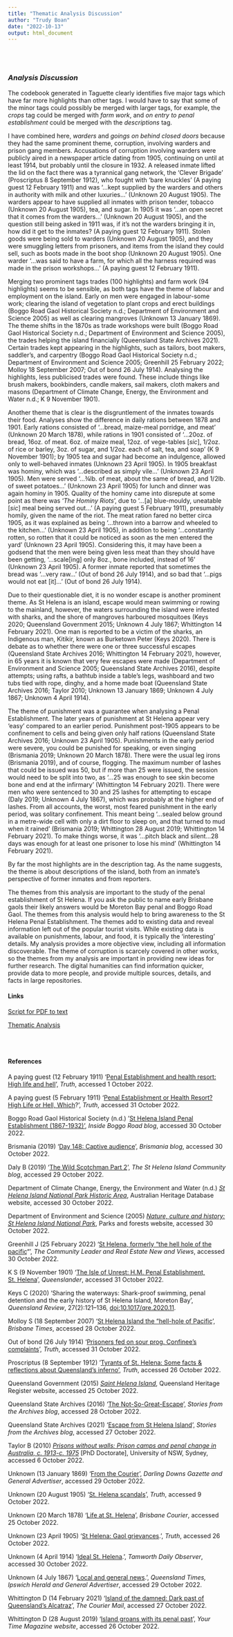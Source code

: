 ```yaml
---
title: "Thematic Analysis Discussion"
author: "Trudy Boan"
date: "2022-10-13"
output: html_document
---
```


\
\

### *Analysis Discussion*

The codebook generated in Taguette clearly identifies five major tags which have far more highlights than other tags. I would have to say that some of the minor tags could possibly be merged with larger tags, for example, the *crops* tag could be merged with *farm work*, and *on entry to penal establishment* could be merged with the *descriptions* tag.

I have combined here, *warders* and *goings on behind closed doors* because they had the same prominent theme, corruption, involving warders and prison gang members. Accusations of corruption involving warders were publicly aired in a newspaper article dating from 1905, continuing on until at least 1914, but probably until the closure in 1932. A released inmate lifted the lid on the fact there was a tyrannical gang network, the 'Clever Brigade' (Proscriptus 8 September 1912), who fought with 'bare knuckles' (A paying guest 12 February 1911) and was '...kept supplied by the warders and others in authority with milk and other luxuries...' (Unknown 20 August 1905). The warders appear to have supplied all inmates with prison tender, tobacco (Unknown 20 August 1905), tea, and sugar. In 1905 it was '...an open secret that it comes from the warders...' (Unknown 20 August 1905), and the question still being asked in 1911 was, if it's not the warders bringing it in, how did it get to the inmates? (A paying guest 12 February 1911). Stolen goods were being sold to warders (Unknown 20 August 1905), and they were smuggling letters from prisoners, and items from the island they could sell, such as boots made in the boot shop (Unknown 20 August 1905). One warder '...was said to have a farm, for which all the harness required was made in the prison workshops...' (A paying guest 12 February 1911).

Merging two prominent tags trades (100 highlights) and farm work (94 highlights) seems to be sensible, as both tags have the theme of labour and employment on the island. Early on men were engaged in labour-some work; clearing the island of vegetation to plant crops and erect buildings (Boggo Road Gaol Historical Society n.d.; Department of Environment and Science 2005) as well as clearing mangroves (Unknown 13 January 1869). The theme shifts in the 1870s as trade workshops were built (Boggo Road Gaol Historical Society n.d.; Department of Environment and Science 2005), the trades helping the island financially (Queensland State Archives 2021). Certain trades kept appearing in the highlights, such as tailors, boot makers, saddler's, and carpentry (Boggo Road Gaol Historical Society n.d.; Department of Environment and Science 2005; Greenhill 25 February 2022; Molloy 18 September 2007; Out of bond 26 July 1914). Analysing the highlights, less publicised trades were found. These include things like brush makers, bookbinders, candle makers, sail makers, cloth makers and masons (Department of Climate Change, Energy, the Environment and Water n.d.; K 9 November 1901).

Another theme that is clear is the disgruntlement of the inmates towards their food. Analyses show the difference in daily rations between 1878 and 1901. Early rations consisted of '...bread, maize-meal porridge, and meat' (Unknown 20 March 1878), while rations in 1901 consisted of '...20oz. of bread, 16oz. of meat. 6oz. of maize meal, 12oz. of vege-tables [*sic*], 1/2oz. of rice or barley, 3oz. of sugar, and 1/2oz. each of salt, tea, and soap' (K 9 November 1901); by 1905 tea and sugar had become an indulgence, allowed only to well-behaved inmates (Unknown 23 April 1905). In 1905 breakfast was hominy, which was '...described as simply vile...' (Unknown 23 April 1905). Men were served '...¾lb. of meat, about the same of bread, and 1/2lb. of sweet potatoes...' (Unknown 23 April 1905) for lunch and dinner was again hominy in 1905. Quality of the hominy came into disrepute at some point as there was '*The Hominy Riots*', due to '...[a] blue-mouldy, uneatable [*sic*] meal being served out...' (A paying guest 5 February 1911), presumably homily, given the name of the riot. The meat ration fared no better circa 1905, as it was explained as being '...thrown into a barrow and wheeled to the kitchen...' (Unknown 23 April 1905), in addition to being '...constantly rotten, so rotten that it could be noticed as soon as the men entered the yard' (Unknown 23 April 1905). Considering this, it may have been a godsend that the men were being given less meat than they should have been getting, '...scale[ing] only 8oz., bone included, instead of 16' (Unknown 23 April 1905). A former inmate reported that sometimes the bread was '...very raw...' (Out of bond 26 July 1914), and so bad that '...pigs would not eat [it]...' (Out of bond 26 July 1914).

Due to their questionable diet, it is no wonder escape is another prominent theme. As St Helena is an island, escape would mean swimming or rowing to the mainland, however, the waters surrounding the island were infested with sharks, and the shore of mangroves harboured mosquitoes (Keys 2020; Queensland Government 2015; Unknown 4 July 1867; Whittington 14 February 2021). One man is reported to be a victim of the sharks, an Indigenous man, Kitikir, known as Burketown Peter (Keys 2020). There is debate as to whether there were one or three successful escapes (Queensland State Archives 2016; Whittington 14 February 2021), however, in 65 years it is known that very few escapes were made (Department of Environment and Science 2005; Queensland State Archives 2016), despite attempts; using rafts, a bathtub inside a table's legs, washboard and two tubs tied with rope, dinghy, and a home made boat (Queensland State Archives 2016; Taylor 2010; Unknown 13 January 1869; Unknown 4 July 1867; Unknown 4 April 1914).

The theme of punishment was a guarantee when analysing a Penal Establishment. The later years of punishment at St Helena appear very 'easy' compared to an earlier period. Punishment post-1905 appears to be confinement to cells and being given only half rations (Queensland State Archives 2016; Unknown 23 April 1905). Punishments in the early period were severe, you could be punished for speaking, or even singing (Brismania 2019; Unknown 20 March 1878). There were the usual leg irons (Brismania 2019), and of course, flogging. The maximum number of lashes that could be issued was 50, but if more than 25 were issued, the session would need to be split into two, as '...25 was enough to see skin become bone and end at the infirmary' (Whittington 14 February 2021). There were men who were sentenced to 30 and 25 lashes for attempting to escape (Daly 2019; Unknown 4 July 1867), which was probably at the higher end of lashes. From all accounts, the worst, most feared punishment in the early period, was solitary confinement. This meant being '...sealed below ground in a metre-wide cell with only a dirt floor to sleep on, and that turned to mud when it rained' (Brismania 2019; Whittington 28 August 2019; Whittington 14 February 2021). To make things worse, it was '...pitch black and silent...28 days was enough for at least one prisoner to lose his mind' (Whittington 14 February 2021).

By far the most highlights are in the description tag. As the name suggests, the theme is about descriptions of the island, both from an inmate's perspective of former inmates and from reporters.

The themes from this analysis are important to the study of the penal establishment of St Helena. If you ask the public to name early Brisbane gaols their likely answers would be Moreton Bay penal and Boggo Road Gaol. The themes from this analysis would help to bring awareness to the St Helena Penal Establishment. The themes add to existing data and reveal information left out of the popular tourist visits. While existing data is available on punishments, labour, and food, it is typically the 'interesting' details. My analysis provides a more objective view, including all information discoverable. The theme of corruption is scarcely covered in other works, so the themes from my analysis are important in providing new ideas for further research. The digital humanities can find information quicker, provide data to more people, and provide multiple sources, details, and facts in large repositories.

####   Links

[Script for PDF to text](file:///C:/HINQ302Assessment_2/scriptpdftotext.html)

[Thematic Analysis](file:///C:/HINQ302Assessment_2/web/Portfolio_task_03/ThematicAnalysis.html)

\
\

#### References

A paying guest (12 February 1911) '[Penal Establishment and health resort: High life and hell](http://nla.gov.au/nla.news-article201756402,)', *Truth*, accessed 1 October 2022.

A paying guest (5 February 1911) '[Penal Establishment or Health Resort? High Life or Hell, Which](http://nla.gov.au/nla.news-article201758420)?', *Truth*, accessed 31 October 2022.

Boggo Road Gaol Historical Society (n.d.) '[St Helena Island Penal Establishment (1867-1932)'](https://www.boggoroadgaol.com.au/2015/10/st-helena-island.html,), *Inside Boggo Road blog*, accessed 30 October 2022.

Brismania (2019) '[Day 148: Captive audience](https://brismania.com/day-148-captive-audience/)', *Brismania blog*, accessed 30 October 2022.

Daly B (2019) '[The Wild Scotchman Part 2](https://sthelenacommunity.com.au/2019/04/15/the-wild-scotchman-part-2/)', *The St Helena Island Community blog*, accessed 29 October 2022.

Department of Climate Change, Energy, the Environment and Water (n.d.) [*St Helena Island National Park Historic Area*](https://www.environment.gov.au), Australian Heritage Database website, accessed 30 October 2022.

Department of Environment and Science (2005) [*Nature, culture and history: St Helena Island National Park*](https://parks.des.qld.gov.au/parks/st-helena-island/about/culture,), Parks and forests website, accessed 30 October 2022.

Greenhill J (25 February 2022) '[St Helena, formerly "the hell hole of the pacific](https://thecommunityleader.com.au/community-news/local-history/st-helena-formerly-the-hell-hole-of-the-pacific/)"', *The Community Leader and Real Estate New and Views*, accessed 30 October 2022.

K S (9 November 1901) '[The Isle of Unrest: H.M. Penal Establishment, St. Helena](http://nla.gov.au/nla.news-article21268213)', *Queenslander*, accessed 31 October 2022.

Keys C (2020) 'Sharing the waterways: Shark-proof swimming, penal detention and the early history of St Helena Island, Moreton Bay', *Queensland Review*, 27(2):121--136, [doi:10.1017/qre.2020.11](https://doi.org/10.1017/qre.2020.11).

Molloy S (18 September 2007) '[St Helena Island the "hell-hole of Pacific](https://www.brisbanetimes.com.au/national/queensland/st-helena-island-the-hell-hole-of-pacific-20070918-ge93t1.html,)', *Brisbane Times*, accessed 28 October 2022.

Out of bond (26 July 1914) '[Prisoners fed on sour prog. Confinee's complaints](http://nla.gov.au/nla.news-article202665223)', *Truth*, accessed 31 October 2022.

Proscriptus (8 September 1912) '[Tyrants of St. Helena: Some facts & reflections about Queensland's inferno'](http://nla.gov.au/nla.news-article201742089), *Truth*, accessed 26 October 2022.

Queensland Government (2015) [*Saint Helena Island*](https://apps.des.qld.gov.au/heritage-register/detail/?id=600315), Queensland Heritage Register website, accessed 25 October 2022.

Queensland State Archives (2016) '[The Not-So-Great-Escape](https://blogs.archives.qld.gov.au/2016/04/26/the-not-so-great-escape/)', *Stories from the Archives blog*, accessed 28 October 2022.

Queensland State Archives (2021) '[Escape from St Helena Island](https://blogs.archives.qld.gov.au/2021/04/21/escape-from-st-helena-island/)', *Stories from the Archives blog*, accessed 27 October 2022.

Taylor B (2010) [*Prisons without walls: Prison camps and penal change in Australia, c. 1913-c. 1975*](https://doi.org/10.26190/unsworks/23117) [PhD Doctorate], University of NSW, Sydney, accessed 6 October 2022.

Unknown (13 January 1869) '[From the Courier](http://nla.gov.au/nla.news-article75459987)', *Darling Downs Gazette and General Advertiser*, accessed 29 October 2022.

Unknown (20 August 1905) '[St. Helena scandals](http://nla.gov.au/nla.news-article198987032)', *Truth*, accessed 9 October 2022.

Unknown (20 March 1878) '[Life at St. Helena](http://nla.gov.au/nla.news-article1370755)', *Brisbane Courier*, accessed 25 October 2022.

Unknown (23 April 1905) '[St Helena: Gaol grievances](http://nla.gov.au/nla.news-article199300106).', *Truth*, accessed 26 October 2022.

Unknown (4 April 1914) '[Ideal St. Helena](http://nla.gov.au/nla.news-article107481871).', *Tamworth Daily Observer*, accessed 30 October 2022.

Unknown (4 July 1867) '[Local and general news](http://nla.gov.au/nla.news-article123612954).', *Queensland Times, Ipswich Herald and General Advertiser*, accessed 29 October 2022.

Whittington D (14 February 2021) '[Island of the damned: Dark past of Queensland's Alcatraz](https://www.couriermail.com.au/news/queensland/way-we-were-st-helena-islands-history-stained-with-brutality-madness-and-painful-death)', *The Courier Mail*, accessed 27 October 2022.

Whittington D (28 August 2019) '[Island groans with its penal past](https://www.yourtimemagazine.com.au/island-groans-with-its-penal-past/)', *Your Time Magazine website*, accessed 26 October 2022.
